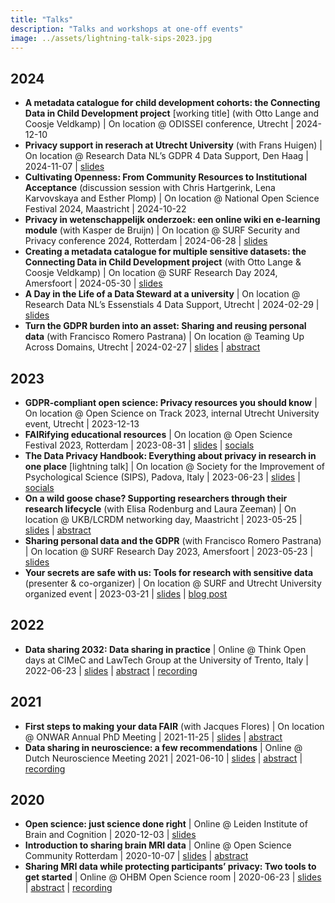 ```yaml
---
title: "Talks"
description: "Talks and workshops at one-off events"
image: ../assets/lightning-talk-sips-2023.jpg
---
```


## 2024
- **A metadata catalogue for child development cohorts: the Connecting Data in Child Development project** [working title] (with Otto Lange and Coosje Veldkamp) | On location @ ODISSEI conference, Utrecht | 2024-12-10
- **Privacy support in reserach at Utrecht University** (with Frans Huigen) | On location @ Research Data NL's GDPR 4 Data Support, Den Haag | 2024-11-07 | [slides](https://doi.org/10.5281/zenodo.14046114)
- **Cultivating Openness: From Community Resources to Institutional Acceptance** (discussion session with Chris Hartgerink, Lena Karvovskaya and Esther Plomp) | On location @ National Open Science Festival 2024, Maastricht | 2024-10-22
- **Privacy in wetenschappelijk onderzoek: een online wiki en e-learning module** (with Kasper de Bruijn) | On location @ SURF Security and Privacy conference 2024, Rotterdam | 2024-06-28 | [slides](https://doi.org/10.5281/zenodo.12627104)
- **Creating a metadata catalogue for multiple sensitive datasets: the Connecting Data in Child Development project** (with Otto Lange & Coosje Veldkamp) | On location @ SURF Research Day 2024, Amersfoort | 2024-05-30 | [slides](https://doi.org/10.5281/zenodo.12699407)
- **A Day in the Life of a Data Steward at a university** | On location @ Research Data NL's Essenstials 4 Data Support, Utrecht | 2024-02-29 | [slides](https://osf.io/6s2bt)
- **Turn the GDPR burden into an asset: Sharing and reusing personal data** (with Francisco Romero Pastrana) | On location @ Teaming Up Across Domains, Utrecht |  2024-02-27 | [slides](https://doi.org/10.5281/zenodo.10726850) | [abstract](https://tdcc.nl/evenementen/teaming-up-across-domains/)

## 2023

- **GDPR-compliant open science: Privacy resources you should know** | On location @ Open Science on Track 2023, internal Utrecht University event, Utrecht | 2023-12-13
- **FAIRifying educational resources** | On location @ Open Science Festival 2023, Rotterdam | 2023-08-31 | [slides](https://doi.org/10.5281/zenodo.8382509) | [socials](https://x.com/eScienceCenter/status/1697188948563427390) 
- **The Data Privacy Handbook: Everything about privacy in research in one place** [lightning talk] | On location @ Society for the Improvement of Psychological Science (SIPS), Padova, Italy | 2023-06-23 | [slides](https://osf.io/ecgzu) | [socials](https://x.com/GorillaPsyc/status/1672222638192689155)
- **On a wild goose chase? Supporting researchers through their research lifecycle** (with Elisa Rodenburg and Laura Zeeman) | On location @ UKB/LCRDM networking day, Maastricht | 2023-05-25 | [slides](https://doi.org/10.5281/zenodo.8088867) | [abstract](https://lcrdm.nl/wp-content/uploads/2023/07/Program-Open-Science-Festival-Maastricht-UKB-LCRDM-Networking-Day-2023.pdf)
- **Sharing personal data and the GDPR** (with Francisco Romero Pastrana) | On location @ SURF Research Day 2023, Amersfoort | 2023-05-23 | [slides](https://www.slideshare.net/slideshow/sharing-personal-data-and-the-gdpr-how-can-it-be-done-francisco-romero-pastrana-dorien-huijser-srd23/258248777)
- **Your secrets are safe with us: Tools for research with sensitive data** (presenter & co-organizer) | On location @ SURF and Utrecht University organized event | 2023-03-21 | [slides](https://doi.org/10.5281/zenodo.7778159) | [blog post](https://communities.surf.nl/en/oplossingen-voor-online-onderzoeksomgevingen/article/tools-for-research-with-sensitive-data)

## 2022

- **Data sharing 2032: Data sharing in practice** | Online @ Think Open days at CIMeC and LawTech Group at the University of Trento, Italy | 2022-06-23 | [slides](https://doi.org/10.5281/zenodo.6759094) | [abstract](https://webmagazine.unitn.it/en/evento/cimec/110249/think-open-days) | [recording](https://www.youtube.com/watch?v=T8CnuUa7WnA&list=PLiX54geLkpPJdw_p6ZDh7KOx0IoP_spZS&index=2)

## 2021

- **First steps to making your data FAIR** (with Jacques Flores) | On location @ ONWAR Annual PhD Meeting | 2021-11-25 | [slides](https://osf.io/yb65p/) | [abstract](https://onwarannualmeeting.wixsite.com/onwar/metascience)
- **Data sharing in neuroscience: a few recommendations** | Online @ Dutch Neuroscience Meeting 2021 | 2021-06-10 | [slides](https://osf.io/h7k35/) | [abstract](https://dnm21.azuleon.org/illustrated-programme) | [recording](https://www.youtube.com/watch?v=CGAehAMv9wY&list=PLvYm9o6tx99O-1Ko9-Fvlo77VoUy-oaw7&index=3)

## 2020

- **Open science: just science done right** | Online @ Leiden Institute of Brain and Cognition | 2020-12-03 | [slides](https://osf.io/gue9z/)
- **Introduction to sharing brain MRI data** | Online @ Open Science Community Rotterdam | 2020-10-07 | [slides](https://osf.io/rzqcj/) | [abstract](https://www.openscience-rotterdam.com/2020/10/07/sharing-mri-oct2020/)
- **Sharing MRI data while protecting participants' privacy: Two tools to get started** | Online @ OHBM Open Science room | 2020-06-23 | [slides](https://doi.org/10.5281/zenodo.3905949) | [abstract](https://github.com/ohbm/osr2020/issues/55) | [recording](https://youtu.be/orX-nOT-Tyo?t=1745)
